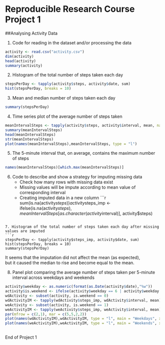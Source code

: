 
Reproducible Research Course Project 1
=======================================

##Analysing Activity Data

1. Code for reading in the dataset and/or processing the data  

```{r}
activity <- read.csv("activity.csv")
dim(activity)
head(activity)
summary(activity)

```

2. Histogram of the total number of steps taken each day  

```{r}
stepsPerDay <- tapply(activity$steps, activity$date, sum)
hist(stepsPerDay, breaks = 10)

```

3. Mean and median number of steps taken each day  
```{r}
summary(stepsPerDay)

```
4. Time series plot of the average number of steps taken  
```{r}
meanIntervalSteps <- tapply(activity$steps, activity$interval, mean, na.rm = TRUE)
summary(meanIntervalSteps)
head(meanIntervalSteps)
str(meanIntervalSteps)
plot(names(meanIntervalSteps),meanIntervalSteps, type = "l")

```

5. The 5-minute interval that, on average, contains the maximum number of steps  
```{r}
names(meanIntervalSteps)[which.max(meanIntervalSteps)]

```

6. Code to describe and show a strategy for imputing missing data  
    * Check how many rows with missing data exist
    * Missing values will be impute according to mean value of corresponding interval
    * Creating imputed data in a new column
```{r}
sum(is.na(activity$steps))
activity$steps_imp <- ifelse(is.na(activity$steps), meanIntervalSteps[as.character(activity$interval)], activity$steps)

```

7. Histogram of the total number of steps taken each day after missing values are imputed  
```{r}
stepsPerDay <- tapply(activity$steps_imp, activity$date, sum)
hist(stepsPerDay, breaks = 10)
summary(stepsPerDay)

```
It seems that the imputation did not affect the mean (as expected),  
but it caused the median to rise and become equal to the mean.

8. Panel plot comparing the average number of steps taken per 5-minute interval across weekdays and weekends  
```{r}
activity$weekday <- as.numeric(format(as.Date(activity$date),"%w"))
activity$is.weekend <- ifelse(activity$weekday == 6 | activity$weekday == 0, 1, 0)
wdActivity <- subset(activity, is.weekend == 0)
wdActivityIM <- tapply(wdActivity$steps_imp, wdActivity$interval, mean)
weActivity <- subset(activity, is.weekend == 1)
weActivityIM <- tapply(weActivity$steps_imp, weActivity$interval, mean)
par(mfrow = c(2,1), mar = c(5,5,2,2))
plot(names(wdActivityIM),wdActivityIM, type = "l", main = "Weekdays", xlab = "" , ylab = "Average Steps",xlim = c(0,2500))
plot(names(weActivityIM),weActivityIM, type = "l", main = "Weekends", xlab = "Interval", ylab = "Average Steps",xlim = c(0,2500))
 
```

End of Project 1